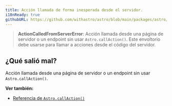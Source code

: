 ```yaml
---
title: Acción llamada de forma inesperada desde el servidor.
i18nReady: true
githubURL: https://github.com/withastro/astro/blob/main/packages/astro/src/core/errors/errors-data.ts
---
```


> **ActionCalledFromServerError**: Acción llamada desde una página de servidor o un endpoint sin usar `Astro.callAction()`. Este envoltorio debe usarse para llamar a acciones desde el código del servidor.

## ¿Qué salió mal?

Acción llamada desde una página de servidor o un endpoint sin usar `Astro.callAction()`.

**Ver también:**

- [Referencia de `Astro.callAction()`](/es/reference/api-reference/#callaction)
